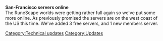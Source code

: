{{Update|date =23 December 2002}}
'''San-Francisco servers online'''<br>The RuneScape worlds were getting rather full again so we've put some more online. As previously promised the servers are on the west coast of the US this time. We've added 3 free servers, and 1 new members server.
[[Category:Technical updates]]
[[Category:Updates]]

